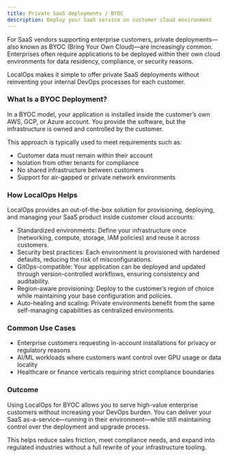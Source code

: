 ```yaml
---
title: Private SaaS deployments / BYOC
description: Deploy your SaaS service on customer cloud environment
---
```


For SaaS vendors supporting enterprise customers, private deployments—also known as BYOC (Bring Your Own Cloud)—are
increasingly common. Enterprises often require applications to be deployed within their own cloud environments for data
residency, compliance, or security reasons.

LocalOps makes it simple to offer private SaaS deployments without reinventing your internal DevOps processes for each
customer.

### What Is a BYOC Deployment?

In a BYOC model, your application is installed inside the customer’s own AWS, GCP, or Azure account. You provide the
software, but the infrastructure is owned and controlled by the customer.

This approach is typically used to meet requirements such as:

- Customer data must remain within their account
- Isolation from other tenants for compliance
- No shared infrastructure between customers
- Support for air-gapped or private network environments

### How LocalOps Helps

LocalOps provides an out-of-the-box solution for provisioning, deploying, and managing your SaaS product inside customer
cloud accounts:

- Standardized environments: Define your infrastructure once (networking, compute, storage, IAM policies) and reuse it
  across customers.
- Security best practices: Each environment is provisioned with hardened defaults, reducing the risk of
  misconfigurations.
- GitOps-compatible: Your application can be deployed and updated through version-controlled workflows, ensuring
  consistency and auditability.
- Region-aware provisioning: Deploy to the customer’s region of choice while maintaining your base configuration and
  policies.
- Auto-healing and scaling: Private environments benefit from the same self-managing capabilities as centralized
  environments.

### Common Use Cases

- Enterprise customers requesting in-account installations for privacy or regulatory reasons
- AI/ML workloads where customers want control over GPU usage or data locality
- Healthcare or finance verticals requiring strict compliance boundaries

### Outcome

Using LocalOps for BYOC allows you to serve high-value enterprise customers without increasing your DevOps burden. You
can deliver your SaaS as-a-service—running in their environment—while still maintaining control over the deployment and
upgrade process.

This helps reduce sales friction, meet compliance needs, and expand into regulated industries without a full rewrite of
your infrastructure tooling.
